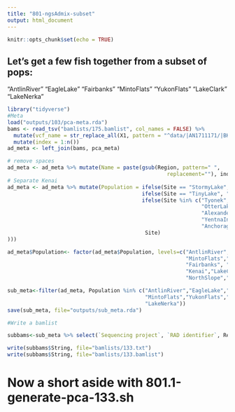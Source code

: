 ```yaml
---
title: "801-ngsAdmix-subset"
output: html_document
---
```


```r
knitr::opts_chunk$set(echo = TRUE)
```

## Let's get a few fish together from a subset of pops:

"AntlinRiver"
"EagleLake"
"Fairbanks"
"MintoFlats"
"YukonFlats"
"LakeClark"
"LakeNerka"  

```r
library("tidyverse")
#Meta
load("outputs/103/pca-meta.rda")
bams <- read_tsv("bamlists/175.bamlist", col_names = FALSE) %>%
  mutate(vcf_name = str_replace_all(X1, pattern = "^data/|AN1711171/|BK1703222/|_sorted.*$", "")) %>%
  mutate(index = 1:n())
ad_meta <- left_join(bams, pca_meta)

# remove spaces
ad_meta <- ad_meta %>% mutate(Name = paste(gsub(Region, pattern=" ",
                                                   replacement=""), index, sep="_"))
# Separate Kenai
ad_meta <- ad_meta %>% mutate(Population = ifelse(Site == "StormyLake", "Kenai",
                                           ifelse(Site == "TinyLake", "Kenai",
                                           ifelse(Site %in% c("Tyonek", "ShellLake", "AndersonLake",
                                                              "OtterLake", "BulchitnaLake",
                                                              "AlexanderLake",
                                                              "YentnaIndianCreek", "DeshkaRiver"), 
                                                              "AnchorageBowl",
                                            Site)
)))

ad_meta$Population<- factor(ad_meta$Population, levels=c("AntlinRiver","EagleLake",
                                                         "MintoFlats","YukonFlats",
                                                         "Fairbanks", "AnchorageBowl",
                                                         "Kenai","LakeClark","LakeNerka",
                                                         "NorthSlope","Selawik"))

sub_meta<-filter(ad_meta, Population %in% c("AntlinRiver","EagleLake","Fairbanks",
                                            "MintoFlats","YukonFlats","LakeClark",
                                            "LakeNerka"))
save(sub_meta, file="outputs/sub_meta.rda")

#Write a bamlist

subbams<-sub_meta %>% select(`Sequencing project`, `RAD identifier`, Region, Site) %>% separate(`Sequencing project`, c("GW", "Project")) %>% mutate(String=paste("data/",Project,"/",`RAD identifier`,"_sorted.bam", sep=""))

write(subbams$String, file="bamlists/133.txt")
write(subbams$String, file="bamlists/133.bamlist")

```

# Now a short aside with 801.1-generate-pca-133.sh
